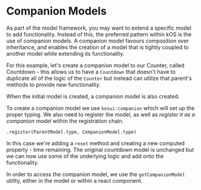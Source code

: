 
<Meta title="Foundations/5. Companion Models" />

# Companion Models

As part of the model framework, you may want to extend a specific model to add functionality. Instead of this, the preferred pattern within kOS is the use of companion models. A companion model favours composition over inheritance, and enables the creation of a model that is tightly coupled to another model while extending its functionality.

For this example, let's create a companion model to our Counter, called Countdown - this allows us to have a `Countdown` that doesn't have to duplicate all of the logic of the `Counter` but instead can utilize that parent's methods to provide new functionality.

When the initial model is created, a companion model is also created.

To create a companion model we use `kosui:companion` which will set up the proper typing. We also need to register the model, as well as _register it as a companion model_ within the registration chain.

`.register(ParentModel.type, CompanionModel.type)`

<Snippet name="countdown@countdown-model.ts" />

In this case we're adding a `reset` method and creating a new computed property - time remaining. The original countdown model is unchanged but we can now use some of the underlying logic and add onto the functionality.

In order to access the companion model, we use the `getCompanionModel` utility, either in the model or within a react component.

<Snippet name="CountdownExample@countdown-example.tsx" />

<Canvas of={TimerExampleStory} />
